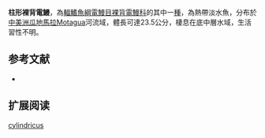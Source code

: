 {{Speciesbox
| name = 柱形裸背電鰻
| status = NE
| status_system = IUCN3.1
| genus = Gymnotus
| species = cylindricus
| authority = [[La_Monte|La Monte]], 1935
| synonyms = 
}}
'''柱形裸背電鰻'''，為[[輻鰭魚綱|輻鰭魚綱]][[電鰻目|電鰻目]][[裸背電鰻科|裸背電鰻科]]的其中一[[種|種]]，為熱帶淡水魚，分布於[[中美洲|中美洲]][[瓜地馬拉|瓜地馬拉]]Motagua河流域，體長可達23.5公分，棲息在底中層水域，生活習性不明。

==参考文献==
*{{FishBase_species|genus=Gymnotus|species=cylindricus|year=2015|month=9}}

== 扩展阅读 ==
{{refbegin}}
{{wikispecies-inline|Gymnotus cylindricus|柱形裸背電鰻}}
{{refend}}
{{Taxonbar|from=Q5540224}}

[[Category:裸背電鰻屬|cylindricus]]